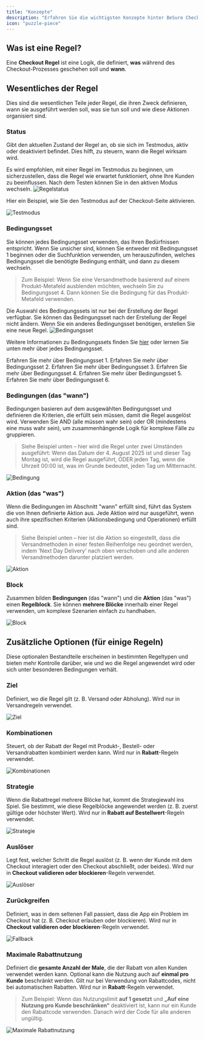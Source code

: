 ```yaml
---
title: "Konzepte"
description: "Erfahren Sie die wichtigsten Konzepte hinter BeSure Checkout Rules, um Ihr Shopify-Checkout-Erlebnis anzupassen und zu steuern."
icon: "puzzle-piece"
---
```


## Was ist eine Regel?

Eine **Checkout Regel** ist eine Logik, die definiert, **was** während des Checkout-Prozesses geschehen soll und **wann**.

## Wesentliches der Regel

Dies sind die wesentlichen Teile jeder Regel, die ihren Zweck definieren, wann sie ausgeführt werden soll, was sie tun soll und wie diese Aktionen organisiert sind.

### Status

Gibt den aktuellen Zustand der Regel an, ob sie sich im Testmodus, aktiv oder deaktiviert befindet. Dies hilft, zu steuern, wann die Regel wirksam wird.

<Tip>
  Es wird empfohlen, mit einer Regel im Testmodus zu beginnen, um sicherzustellen, dass die Regel wie erwartet funktioniert, ohne Ihre Kunden zu beeinflussen. Nach dem Testen können Sie in den aktiven Modus wechseln.
</Tip>

<img src="/images/concepts/rule-status.webp" alt="Regelstatus" />

Hier ein Beispiel, wie Sie den Testmodus auf der Checkout-Seite aktivieren.

<Frame>
  <img src="/images/concepts/testing.webp" alt="Testmodus" />
</Frame>

### Bedingungsset

Sie können jedes Bedingungsset verwenden, das Ihren Bedürfnissen entspricht. Wenn Sie unsicher sind, können Sie entweder mit Bedingungsset 1 beginnen oder die Suchfunktion verwenden, um herauszufinden, welches Bedingungsset die benötigte Bedingung enthält, und dann zu diesem wechseln.

> Zum Beispiel: Wenn Sie eine Versandmethode basierend auf einem Produkt-Metafeld ausblenden möchten, wechseln Sie zu Bedingungsset 4. Dann können Sie die Bedingung für das Produkt-Metafeld verwenden.

<Warning>
  Die Auswahl des Bedingungssets ist nur bei der Erstellung der Regel verfügbar. Sie können das Bedingungsset nach der Erstellung der Regel nicht ändern. Wenn Sie ein anderes Bedingungsset benötigen, erstellen Sie eine neue Regel.
</Warning>

<img src="/images/concepts/condition-set.webp" alt="Bedingungsset" />

Weitere Informationen zu Bedingungssets finden Sie [hier](/guides/de/essentials/condition-sets/introduction) oder lernen Sie unten mehr über jedes Bedingungsset.

<CardGroup cols={3}>
  <Card
    title="Bedingungsset 1"
    icon="1"
    href="/guides/de/essentials/condition-sets/condition-set-1"
  >
    Erfahren Sie mehr über Bedingungsset 1.
  </Card>
  <Card
    title="Bedingungsset 2"
    icon="2"
    href="/guides/de/essentials/condition-sets/condition-set-2"
  >
    Erfahren Sie mehr über Bedingungsset 2.
  </Card>
  <Card
    title="Bedingungsset 3"
    icon="3"
    href="/guides/de/essentials/condition-sets/condition-set-3"
  >
    Erfahren Sie mehr über Bedingungsset 3.
  </Card>
  <Card
    title="Bedingungsset 4"
    icon="4"
    href="/guides/de/essentials/condition-sets/condition-set-4"
  >
    Erfahren Sie mehr über Bedingungsset 4.
  </Card>
  <Card
    title="Bedingungsset 5"
    icon="5"
    href="/guides/de/essentials/condition-sets/condition-set-5"
  >
    Erfahren Sie mehr über Bedingungsset 5.
  </Card>
  <Card
    title="Bedingungsset 6"
    icon="6"
    href="/guides/de/essentials/condition-sets/condition-set-6"
  >
    Erfahren Sie mehr über Bedingungsset 6.
  </Card>
</CardGroup>

### Bedingungen (das "wann")

Bedingungen basieren auf dem ausgewählten Bedingungsset und definieren die Kriterien, die erfüllt sein müssen, damit die Regel ausgelöst wird. Verwenden Sie AND (alle müssen wahr sein) oder OR (mindestens eine muss wahr sein), um zusammenhängende Logik für komplexe Fälle zu gruppieren.

> Siehe Beispiel unten – hier wird die Regel unter zwei Umständen ausgeführt: Wenn das Datum der 4. August 2025 ist und dieser Tag Montag ist, wird die Regel ausgeführt, ODER jeden Tag, wenn die Uhrzeit 00:00 ist, was im Grunde bedeutet, jeden Tag um Mitternacht.

<img src="/images/concepts/condition.webp" alt="Bedingung" />

### Aktion (das "was")

Wenn die Bedingungen im Abschnitt "wann" erfüllt sind, führt das System die von Ihnen definierte Aktion aus. Jede Aktion wird nur ausgeführt, wenn auch ihre spezifischen Kriterien (Aktionsbedingung und Operationen) erfüllt sind.

> Siehe Beispiel unten – hier ist die Aktion so eingestellt, dass die Versandmethoden in einer festen Reihenfolge neu geordnet werden, indem 'Next Day Delivery' nach oben verschoben und alle anderen Versandmethoden darunter platziert werden.

<img src="/images/concepts/action.webp" alt="Aktion" />

### Block

Zusammen bilden **Bedingungen** (das "wann") und die **Aktion** (das "was") einen **Regelblock**. Sie können **mehrere Blöcke** innerhalb einer Regel verwenden, um komplexe Szenarien einfach zu handhaben.

<img src="/images/concepts/block.webp" alt="Block" />

## Zusätzliche Optionen (für einige Regeln)

Diese optionalen Bestandteile erscheinen in bestimmten Regeltypen und bieten mehr Kontrolle darüber, wie und wo die Regel angewendet wird oder sich unter besonderen Bedingungen verhält.

### Ziel

Definiert, wo die Regel gilt (z. B. Versand oder Abholung). Wird nur in Versandregeln verwendet.

<img src="/images/concepts/target.webp" alt="Ziel" />

### Kombinationen

Steuert, ob der Rabatt der Regel mit Produkt-, Bestell- oder Versandrabatten kombiniert werden kann. Wird nur in **Rabatt**-Regeln verwendet.

<img src="/images/concepts/combinations.webp" alt="Kombinationen" />

### Strategie

Wenn die Rabattregel mehrere Blöcke hat, kommt die Strategiewahl ins Spiel. Sie bestimmt, wie diese Regelblöcke angewendet werden (z. B. zuerst gültige oder höchster Wert). Wird nur in **Rabatt auf Bestellwert**-Regeln verwendet.

<img src="/images/concepts/strategy.webp" alt="Strategie" />

### Auslöser

Legt fest, welcher Schritt die Regel auslöst (z. B. wenn der Kunde mit dem Checkout interagiert oder den Checkout abschließt, oder beides). Wird nur in **Checkout validieren oder blockieren**-Regeln verwendet.

<img src="/images/concepts/trigger.webp" alt="Auslöser" />

### Zurückgreifen

Definiert, was in dem seltenen Fall passiert, dass die App ein Problem im Checkout hat (z. B. Checkout erlauben oder blockieren). Wird nur in **Checkout validieren oder blockieren**-Regeln verwendet.

<img src="/images/concepts/fallback.webp" alt="Fallback" />

### Maximale Rabattnutzung

Definiert die **gesamte Anzahl der Male**, die der Rabatt von allen Kunden verwendet werden kann. Optional kann die Nutzung auch auf **einmal pro Kunde** beschränkt werden. Gilt nur bei Verwendung von Rabattcodes, nicht bei automatischen Rabatten. Wird nur in **Rabatt**-Regeln verwendet.

> Zum Beispiel: Wenn das Nutzungslimit **auf 1 gesetzt** und **„Auf eine Nutzung pro Kunde beschränken“** deaktiviert ist, kann nur ein Kunde den Rabattcode verwenden. Danach wird der Code für alle anderen ungültig.

<img src="/images/concepts/maximum-discount-uses.webp" alt="Maximale Rabattnutzung" />
